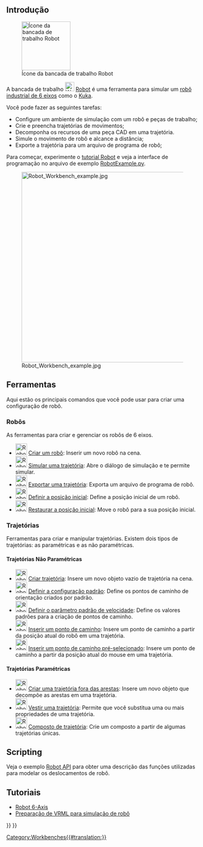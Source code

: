 <languages/>

{{Docnav
|[[Reverse_Engineering_Workbench/pt-br|Bancada de trabalho Reverse Engineering]]
|[[Sketcher_Workbench/pt-br|Bancada de trabalho Sketcher]]
|IconL=Workbench_Reverse_Engineering.svg
|IconR=Workbench_Sketcher.svg
}}

{{VeryImportantMessage|O Robot Workbench não está em manutenção. Se você tem experiência com o tópico e está interessado em mantê-lo, por favor, declare sua intenção na seção de desenvolvedores no  [https://forum.freecadweb.org/index.php forum FreeCAD].

A razão pela qual esta bancada de trabalho ainda está no código-fonte mestre é porque esta bancada de trabalho está programada em C++. Se esta bancada de trabalho pudesse ser programada em Python, então ela poderia ser feita em uma  [[external_workbenches/pt-br|bancada de trabalho externa]] e poderia ser movida para um repositório separado.
}}

<span id="Introduction"></span>
== Introdução ==

[[Image:Workbench_Robot.svg|thumb|128px|Ícone da bancada de trabalho Robot]]

A bancada de trabalho [[Image:Workbench_Robot.svg|24px]] [[Robot_Workbench|Robot]] é uma ferramenta para simular um [[Robot_6-Axis/pt-br|robô industrial de 6 eixos]] como o [http://kuka.com/ Kuka].

Você pode fazer as seguintes tarefas:
* Configure um ambiente de simulação com um robô e peças de trabalho;
* Crie e preencha trajetórias de movimentos;
* Decomponha os recursos de uma peça CAD em uma trajetória.
* Simule o movimento de robô e alcance a distância;
* Exporte a trajetória para um arquivo de programa de robô;

Para começar, experimente o [[Robot_tutorial/pt-br|tutorial Robot]] e veja a interface de programação no arquivo de exemplo [https://github.com/FreeCAD/FreeCAD_sf_master/blob/master/src/Mod/Robot/RobotExample.py RobotExample.py].

{{TOCright}}
[[Image:Robot_Workbench_example.jpg|500px]]

== Ferramentas ==
Aqui estão os principais comandos que você pode usar para criar uma configuração de robô. 

=== Robôs ===
As ferramentas para criar e gerenciar os robôs de 6 eixos.

* [[Image:Robot_CreateRobot.svg|30px]] [[Robot_CreateRobot/pt-br|Criar um robô]]: Inserir um novo robô na cena.
* [[Image:Robot_Simulate.svg|30px]] [[Robot_Simulate/pt-br|Simular uma trajetória]]: Abre o diálogo de simulação e te permite simular. 
* [[Image:Robot_Export.svg|30px]] [[Robot_Export/pt-br|Exportar uma trajetória]]: Exporta um arquivo de programa de robô.
* [[Image:Robot_SetHomePos.svg|30px]] [[Robot_SetHomePos/pt-br|Definir a posição inicial]]: Define a posição inicial de um robô.
* [[Image:Robot_RestoreHomePos.svg|30px]] [[Robot_RestoreHomePos/pt-br|Restaurar a posição inicial]]: Move o robô para a sua posição inicial.

=== Trajetórias ===
Ferramentas para criar e manipular trajetórias. Existem dois tipos de trajetórias: as paramétricas e as não paramétricas.

==== Trajetórias Não Paramétricas ====
* [[Image:Robot_CreateTrajectory.svg|30px]] [[Robot_CreateTrajectory/pt-br|Criar trajetória]]: Insere um novo objeto vazio de trajetória na cena.
* [[Image:Robot_SetDefaultOrientation.svg|30px]] [[Robot_SetDefaultOrientation/pt-br|Definir a configuração padrão]]: Define os pontos de caminho de orientação criados por padrão.
* [[Image:Robot_SetDefaultValues.svg|30px]] [[Robot_SetDefaultValues/pt-br|Definir o parâmetro padrão de velocidade]]: Define os valores padrões para a criação de pontos de caminho.
* [[Image:Robot_InsertWaypoint.svg|30px]] [[Robot_InsertWaypoint/pt-br|Inserir um ponto de caminho]]: Insere um ponto de caminho a partir da posição atual do robô em uma trajetória.
* [[Image:Robot_InsertWaypointPre.svg|30px]] [[Robot_InsertWaypointPre/pt-br|Inserir um ponto de caminho pré-selecionado]]: Insere um ponto de caminho a partir da posição atual do mouse em uma trajetória.

==== Trajetórias Paramétricas ====
* [[Image:Robot_Edge2Trac.svg|30px]] [[Robot_Edge2Trac/pt-br|Criar uma trajetória fora das arestas]]: Insere um novo objeto que decompõe as arestas em uma trajetória.
* [[Image:Robot_TrajectoryDressUp.svg|30px]] [[Robot_TrajectoryDressUp/pt-br|Vestir uma trajetória]]: Permite que você substitua uma ou mais propriedades de uma trajetória.
* [[Image:Robot_TrajectoryCompound.svg|30px]] [[Robot_TrajectoryCompound/pt-br|Composto de trajetória]]: Crie um composto a partir de algumas trajetórias únicas.

== Scripting ==

Veja o exemplo [[Robot_API_example/pt-br|Robot API]] para obter uma descrição das funções utilizadas para modelar os deslocamentos de robô.

== Tutoriais ==
* [[Robot 6-Axis/pt-br|Robot 6-Axis]]
* [[VRML Preparation for Robot Simulation/pt-br|Preparação de VRML para simulação de robô]]


{{Docnav
|[[Reverse_Engineering_Workbench/pt-br|Bancada de trabalho Reverse Engineering]]
|[[Sketcher_Workbench/pt-br|Bancada de trabalho Sketcher]]
|IconL=Workbench_Reverse_Engineering.svg
|IconR=Workbench_Sketcher.svg
}}

{{Robot Tools navi{{#translation:}}}}
{{Userdocnavi{{#translation:}}}}
[[Category:Workbenches{{#translation:}}]]
